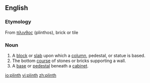 ==English==
===Etymology===
From {{Gr.}} [[πλινθος]] (plinthos), brick or tile

===Noun===
{{en-noun}}

# A [[block]] or [[slab]] upon which a [[column]], pedestal, or statue is based.
# The bottom [[course]] of stones or bricks supporting a wall.
# A [[base]] or [[pedestal]] beneath a [[cabinet]].

[[io:plinth]]
[[vi:plinth]]
[[zh:plinth]]